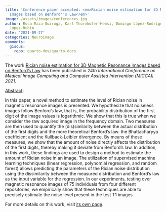 ```yaml
---
title: 'Conference paper accepted: <em>Rician noise estimation for 3D Magnetic Resonance
  Images based on Benford''s Law</em>'
image: /assets/images/conferences.jpg
author: Rosa Maza-Quiroga, Karl Thurnhofer-Hemsi, Domingo López-Rodríguez, Ezequiel
  López-Rubio
date: '2021-09-27'
categories: Neuroimage
comments:
  giscus:
    repo: quarto-dev/quarto-docs
---
```


The work <u>Rician noise estimation for 3D Magnetic Resonance Images based on Benford's Law</u> has been published in <em>24th International Conference on Medical Image Computing and Computer Assisted Intervention (MICCAI) 2021</em>.

<u>Abstract</u>:



In this paper, a novel method to estimate the level of Rician noise in magnetic resonance images is presented.  We hypothesize that noiseless images follow Benford's law, that is, the probability distribution of the first digit of the image values is logarithmic. We show that this is true when we consider the raw acquired image in the frequency domain. Two measures are then used to quantify the (dis)similarity between the actual distribution of the first digits and the more theoretical Benford's law: the Bhattacharyya coefficient and the Kullback-Leibler divergence. By means of these measures, we show that the amount of noise directly affects the distribution of the first digits, thereby making it deviate from Benford's law. In addition, in this work, these findings are used to design a method to estimate the amount of Rician noise in an image. The utilization of supervised machine learning techniques (linear regression, polynomial regression, and random forest) allows predicting the parameters of the Rician noise distribution using the dissimilarity between the measured distribution and Benford's law as the input variable for the regression. In our experiments, testing over magnetic resonance images of 75 individuals from four different repositories, we empirically show that these techniques are able to precisely estimate the noise level present in the test T1 images. 




For more details on this work, visit <a href='/publications/conferences/2021-miccai'>its own page</a>.

